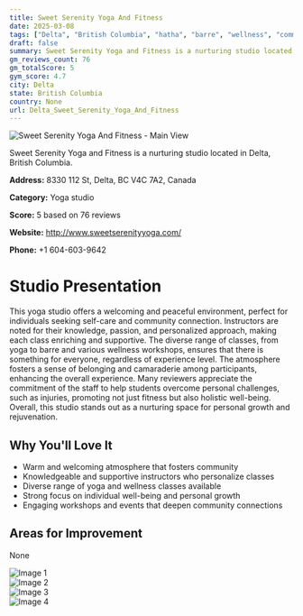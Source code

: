 ```yaml
---
title: Sweet Serenity Yoga And Fitness
date: 2025-03-08
tags: ["Delta", "British Columbia", "hatha", "barre", "wellness", "community", "serene atmosphere", "Delta"]  
draft: false
summary: Sweet Serenity Yoga and Fitness is a nurturing studio located in Delta, British Columbia.
gm_reviews_count: 76
gm_totalScore: 5
gym_score: 4.7
city: Delta
state: British Columbia
country: None
url: Delta_Sweet_Serenity_Yoga_And_Fitness
---
```


<div className="aspect-[16/9] relative my-8">
  <img 
    src="https://lh5.googleusercontent.com/p/AF1QipMLppOjk1dsGaTVj2A6XaJ5x6Yw3mymk4rEX5bs=w1920-h1080-k-no"
    alt="Sweet Serenity Yoga And Fitness - Main View"
    className="object-cover absolute inset-0 w-full h-full rounded-lg"
  />
</div>

Sweet Serenity Yoga and Fitness is a nurturing studio located in Delta, British Columbia.

**Address:** 8330 112 St, Delta, BC V4C 7A2, Canada

**Category:** Yoga studio

**Score:** 5 based on 76 reviews

**Website:** http://www.sweetserenityyoga.com/

**Phone:** +1 604-603-9642

# Studio Presentation

This yoga studio offers a welcoming and peaceful environment, perfect for individuals seeking self-care and community connection. Instructors are noted for their knowledge, passion, and personalized approach, making each class enriching and supportive. The diverse range of classes, from yoga to barre and various wellness workshops, ensures that there is something for everyone, regardless of experience level. The atmosphere fosters a sense of belonging and camaraderie among participants, enhancing the overall experience. Many reviewers appreciate the commitment of the staff to help students overcome personal challenges, such as injuries, promoting not just fitness but also holistic well-being. Overall, this studio stands out as a nurturing space for personal growth and rejuvenation.

## Why You'll Love It

- Warm and welcoming atmosphere that fosters community
- Knowledgeable and supportive instructors who personalize classes
- Diverse range of yoga and wellness classes available
- Strong focus on individual well-being and personal growth
- Engaging workshops and events that deepen community connections

## Areas for Improvement

None

<div className="grid grid-cols-1 xl:grid-cols-2 gap-4 my-8">
<div className="aspect-[4/3] relative"><img src="https://lh3.googleusercontent.com/p/AF1QipMQJj-co1J9H3H4muwfmfmFV6IsUSIZILQha063=w1920-h1080-k-no" alt="Image 1" className="object-cover absolute inset-0 w-full h-full rounded-lg" /></div>
<div className="aspect-[4/3] relative"><img src="https://lh5.googleusercontent.com/p/AF1QipP6qtJ1pDimItnD_iOdeIkSWrX4GP-e-x7K53SI=w1920-h1080-k-no" alt="Image 2" className="object-cover absolute inset-0 w-full h-full rounded-lg" /></div>
<div className="aspect-[4/3] relative"><img src="https://lh5.googleusercontent.com/p/AF1QipOm8-ISa_ShHK-OPKtuOv6NrodQctBUJxrDuWIE=w1920-h1080-k-no" alt="Image 3" className="object-cover absolute inset-0 w-full h-full rounded-lg" /></div>
<div className="aspect-[4/3] relative"><img src="https://lh5.googleusercontent.com/p/AF1QipNeHCqHKCPX9pNY8tog3Zbs-Zp3jleY2rn-dv5V=w1920-h1080-k-no" alt="Image 4" className="object-cover absolute inset-0 w-full h-full rounded-lg" /></div>
</div>